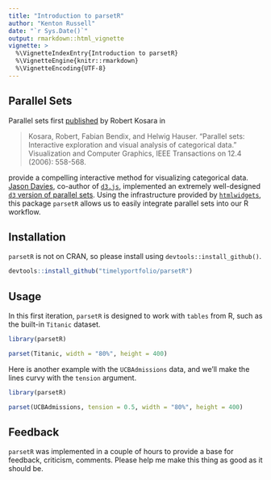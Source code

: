 ```yaml
---
title: "Introduction to parsetR"
author: "Kenton Russell"
date: "`r Sys.Date()`"
output: rmarkdown::html_vignette
vignette: >
  %\VignetteIndexEntry{Introduction to parsetR}
  %\VignetteEngine{knitr::rmarkdown}
  %\VignetteEncoding{UTF-8}
---
```


## Parallel Sets

Parallel sets first [published](http://kosara.net/papers/2006/Kosara_TVCG_2006.pdf) by Robert Kosara in 

<blockquote>
Kosara, Robert, Fabian Bendix, and Helwig Hauser. "Parallel sets: Interactive exploration and visual analysis of categorical data." Visualization and Computer Graphics, IEEE Transactions on 12.4 (2006): 558-568.
</blockquote>

provide a compelling interactive method for visualizing categorical data.  [Jason Davies](https://www.jasondavies.com/), co-author of [`d3.js`](https://github.com/mbostock/d3/graphs/contributors), implemented an extremely well-designed [`d3` version of parallel sets](https://www.jasondavies.com/parallel-sets/).  Using the infrastructure provided by [`htmlwidgets`](http://htmlwidgets.org), this package `parsetR` allows us to easily integrate parallel sets into our R workflow.

## Installation

`parsetR` is not on CRAN, so please install using `devtools::install_github()`.

```r
devtools::install_github("timelyportfolio/parsetR")
```

## Usage

In this first iteration, `parsetR` is designed to work with `tables` from R, such as the built-in `Titanic` dataset.

```r
library(parsetR)

parset(Titanic, width = "80%", height = 400)
```

Here is another example with the `UCBAdmissions` data, and we'll make the lines curvy with the `tension` argument.

```r
library(parsetR)

parset(UCBAdmissions, tension = 0.5, width = "80%", height = 400)
```

## Feedback

`parsetR` was implemented in a couple of hours to provide a base for feedback, criticism, comments.  Please help me make this thing as good as it should be.
